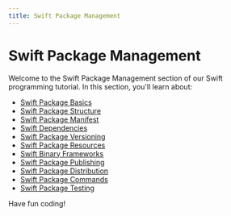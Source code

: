 ```yaml
---
title: Swift Package Management
---
```


# Swift Package Management

Welcome to the Swift Package Management section of our Swift programming tutorial. In this section, you'll learn about:

- [Swift Package Basics](./0-swift-package-basics.mdx)
- [Swift Package Structure](./1-swift-package-structure.mdx)
- [Swift Package Manifest](./2-swift-package-manifest.mdx)
- [Swift Dependencies](./3-swift-dependencies.mdx)
- [Swift Package Versioning](./4-swift-package-versioning.mdx)
- [Swift Package Resources](./5-swift-package-resources.mdx)
- [Swift Binary Frameworks](./6-swift-binary-frameworks.mdx)
- [Swift Package Publishing](./7-swift-package-publishing.mdx)
- [Swift Package Distribution](./8-swift-package-distribution.mdx)
- [Swift Package Commands](./9-swift-package-commands.mdx)
- [Swift Package Testing](./10-swift-package-testing.mdx)

Have fun coding!